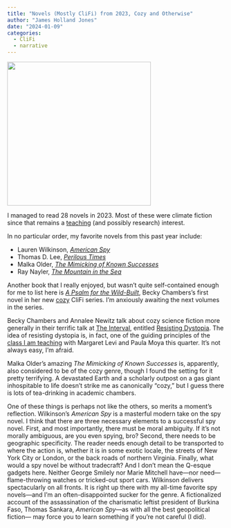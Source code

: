 ```yaml
---
title: "Novels (Mostly CliFi) from 2023, Cozy and Otherwise"
author: "James Holland Jones"
date: "2024-01-09"
categories:
  - CliFi
  - narrative
---
```


![](novels2023.png){fig-align="center" width="332"}

I managed to read 28 novels in 2023. Most of these were climate fiction since that remains a [teaching](https://eehh-stanford.github.io/monkeys_uncle/posts/clifi2023/) (and possibly research) interest.

In no particular order, my favorite novels from this past year include:

-   Lauren Wilkinson, [*American Spy*](https://www.penguinrandomhouse.com/books/253471/american-spy-by-lauren-wilkinson/)
-   Thomas D. Lee, [*Perilous Times*](https://www.penguinrandomhouse.com/books/706941/perilous-times-by-thomas-d-lee/)
-   Malka Older, [*The Mimicking of Known Successes*](https://publishing.tor.com/themimickingofknownsuccesses-malkaolder/9781250860514/)
-   Ray Nayler, [*The Mountain in the Sea*](https://us.macmillan.com/books/9780374605957/themountaininthesea)

Another book that I really enjoyed, but wasn't quite self-contained enough for me to list here is [*A Psalm for the Wild-Built*](https://us.macmillan.com/books/9781250236210/apsalmforthewildbuilt), Becky Chambers's first novel in her new [cozy](https://www.campfirewriting.com/learn/cozy-sci-fi) CliFi series. I'm anxiously awaiting the next volumes in the series.

Becky Chambers and Annalee Newitz talk about cozy science fiction more generally in their terrific talk at [The Interval](https://theinterval.org/), entitled [Resisting Dystopia](https://www.youtube.com/live/XI6qAIJbjs0?si=zzS5h7Km92OdhEqs). The idea of resisting dystopia is, in fact, one of the guiding principles of the [class I am teaching](https://eehh-stanford.github.io/monkeys_uncle/posts/clifi2023/) with Margaret Levi and Paula Moya this quarter. It's not always easy, I'm afraid.

Malka Older's amazing *The Mimicking of Known Successes* is, apparently, also considered to be of the cozy genre, though I found the setting for it pretty terrifying. A devastated Earth and a scholarly outpost on a gas giant inhospitable to life doesn't strike me as canonically "cozy," but I guess there is lots of tea-drinking in academic chambers.

One of these things is perhaps not like the others, so merits a moment's reflection. Wilkinson's _American Spy_ is a masterful modern take on the spy novel. I think that there are three necessary elements to a successful spy novel. First, and most importantly, there must be moral ambiguity. If it's not morally ambiguous, are you even spying, bro? Second, there needs to be geographic specificity. The reader needs enough detail to be transported to where the action is, whether it is in some exotic locale, the streets of New York City or London, or the back roads of northern Virginia. Finally, what would a spy novel be without tradecraft? And I don't mean the Q-esque gadgets here. Neither George Smilely nor Marie Mitchell have&#8212;nor need&#8212;flame-throwing watches or tricked-out sport cars. Wilkinson delivers spectacularly on all fronts. It is right up there with my all-time favorite spy novels&#8212;and I'm an often-disappointed sucker for the genre. A fictionalized account of the assassination of the charismatic leftist president of Burkina Faso, Thomas Sankara, _American Spy_&#8212;as with all the best geopolitical fiction&#8212; may force you to learn something if you're not careful (I did).
